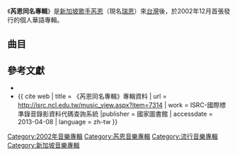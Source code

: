 {{Infobox album <!-- See Wikipedia:WikiProject_Albums -->
| name       = 芮恩同名專輯
| type       = [[專輯|專輯]]
| artist     = [[芮恩|芮恩]]（現名[[瑞恩|瑞恩]]）
| cover      = 
<!-- 未知參數 | background = orange -->
| released   = 2002年12月
| recorded   = 
| genre      = 中文流行
| length     = 
| label      = [[海峽唱片|海峽唱片]]<br>[[阿爾發音樂|阿爾發音樂]]<br>[[博德曼音樂_(台灣)|博德曼音樂]]
| producer   = 
| prev_title = 
| prev_year  = 
| next_title = [[共和國_(專輯)|共和國]]
| next_year  = 2008
}}
《'''芮恩同名專輯'''》是[[新加坡|新加坡]][[歌手|歌手]][[芮恩|芮恩]]（現名[[瑞恩|瑞恩]]）來[[台灣|台灣]]後，於2002年12月首張發行的個人華語專輯。

== 曲目 ==
{{Tracklist
| title1 = 白色羽毛
| music1 = [[周杰倫|周杰倫]]
| lyrics1 = [[方文山|方文山]]
| arranger1 = [[林邁可|林邁可]]
| producer1 = 林邁可
| length1 = 4:00

| title2 = 不在場證明
| music2 = 林邁可
| lyrics2 = [[許世昌|許世昌]]
| arranger2 = 林邁可
| producer2 = 林邁可
| length2 = 3:40

| title3 = 你管我
| music3 = 林邁可
| lyrics3 = 方文山
| arranger3 = 林邁可
| producer3 = 林邁可
| length3 = 2:48

| title4 = 愛情副作用
| music4 = [[夢飛船|林倛玉]]
| lyrics4 = [[李瞳|李瞳]]
| arranger4 = [[Shah_Tahir|Shah Tahir]]
| producer4 = [[林智強|林智強]]
| length4 = 4:29

| title5 = 討厭
| music5 = 林倛玉
| lyrics5 = [[羅健明|羅健明]]
| arranger5 = [[鍾興民|鍾興民]]
| producer5 = 林邁可
| length5 = 3:40

| title6  = 是誰
| music6 = 林邁可
| lyrics6 = 方文山
| arranger6 = 林邁可
| producer6 = 林邁可
| length6 = 4:30

| title7 = 天亮當朋友
| music7 = 林邁可
| lyrics7 = 方文山
| arranger7 = 林邁可
| producer7 = 林邁可
| length7 = 4:20

| title8  = 累了煩了
| music8 = 林倛玉
| lyrics8 = 李瞳
| arranger8 = Shah Tahir
| producer8 = 林智強
| length8 = 3:58

| title9 = 甩不掉
| music9 = 林智強
| lyrics9 = 李瞳
| arranger9 = Shah Tahir
| producer9 = 林智強
| length9 = 3:58

| title10 = 另類對你好
| music10 = 林倛玉
| lyrics10 = [[李榮新|李榮新]]
| arranger10 = 林倛玉
| producer10 = 林智強
| length10 = 4:51
}}

==參考文獻==
<div class="references-small">
*{{cite web | title = 專輯明細《芮恩同名專輯》 | url = http://pmdb.org.tw/search_album.jsp?oid=4199 | work = 台灣流行音樂數位資料庫 | publisher = 台北市政府 | accessdate = 2013-04-08 | language = zh-tw | archive-date = 2016-03-06 | archive-url = https://web.archive.org/web/20160306072120/http://pmdb.org.tw/search_album.jsp?oid=4199 | dead-url = no }}
*{{ cite web | title = 《芮恩同名專輯》專輯資料 | url = http://isrc.ncl.edu.tw/music_view.aspx?item=7314 | work = ISRC-國際標準錄音錄影資料代碼查詢系統 |publisher = 國家圖書館 | accessdate = 2013-04-08 | language = zh-tw }}
</div>

[[Category:2002年音樂專輯|Category:2002年音樂專輯]]
[[Category:芮恩音樂專輯|Category:芮恩音樂專輯]]
[[Category:流行音樂專輯|Category:流行音樂專輯]]
[[Category:新加坡音樂專輯|Category:新加坡音樂專輯]]
